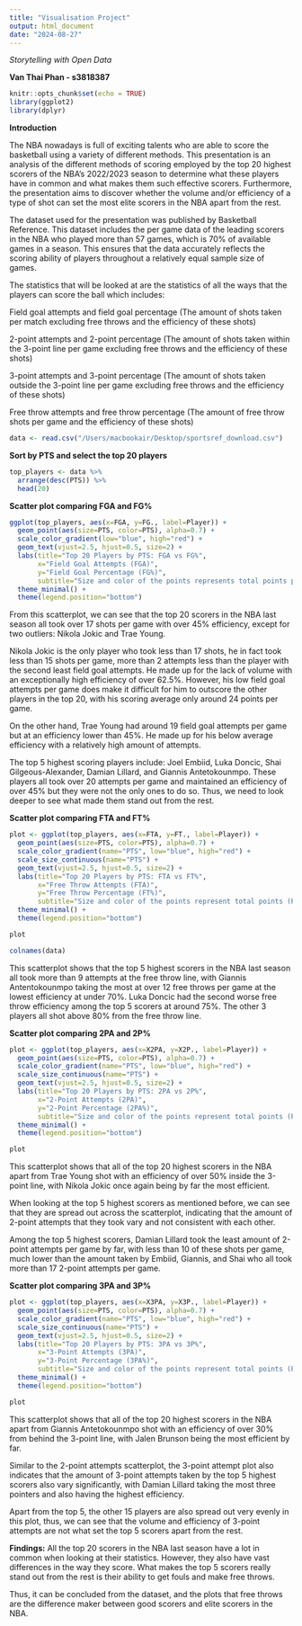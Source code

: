 ```yaml
---
title: "Visualisation Project"
output: html_document
date: "2024-08-27"
---
```

*Storytelling with Open Data*

**Van Thai Phan - s3818387**

```r
knitr::opts_chunk$set(echo = TRUE)
library(ggplot2)
library(dplyr)
```


**Introduction**

The NBA nowadays is full of exciting talents who are able to score the basketball using a variety of different methods. This presentation is an analysis of the different methods of scoring employed by the top 20 highest scorers of the NBA’s 2022/2023 season to determine what these players have in common and what makes them such effective scorers. Furthermore, the presentation aims to discover whether the volume and/or efficiency of a type of shot can set the most elite scorers in the NBA apart from the rest.


The dataset used for the presentation was published by Basketball Reference. This dataset includes the per game data of the leading scorers in the NBA who played more than 57 games, which is 70% of available games in a season. This ensures that the data accurately reflects the scoring ability of players throughout a relatively equal sample size of games.

The statistics that will be looked at are the statistics of all the ways that the players can score the ball which includes:

Field goal attempts and field goal percentage (The amount of shots taken per match excluding free throws and the efficiency of these shots)

2-point attempts and 2-point percentage (The amount of shots taken within the 3-point line per game excluding free throws and the efficiency of these shots)

3-point attempts and 3-point percentage (The amount of shots taken outside the 3-point line per game excluding free throws and the efficiency of these shots)

Free throw attempts and free throw percentage (The amount of free throw shots per game and the efficiency of these shots)

```r
data <- read.csv("/Users/macbookair/Desktop/sportsref_download.csv")
```


**Sort by PTS and select the top 20 players**
```r
top_players <- data %>%
  arrange(desc(PTS)) %>%
  head(20)
```

**Scatter plot comparing FGA and FG%**
```r
ggplot(top_players, aes(x=FGA, y=FG., label=Player)) +
  geom_point(aes(size=PTS, color=PTS), alpha=0.7) +
  scale_color_gradient(low="blue", high="red") +  
  geom_text(vjust=2.5, hjust=0.5, size=2) + 
  labs(title="Top 20 Players by PTS: FGA vs FG%",
       x="Field Goal Attempts (FGA)",
       y="Field Goal Percentage (FG%)",
       subtitle="Size and color of the points represents total points per game (PTS)") +
  theme_minimal() +
  theme(legend.position="bottom")
```

From this scatterplot, we can see that the top 20 scorers in the NBA last season all took over 17 shots per game with over 45% efficiency, except for two outliers: Nikola Jokic and Trae Young.


Nikola Jokic is the only player who took less than 17 shots, he in fact took less than 15 shots per game, more than 2 attempts less than the player with the second least field goal attempts. He made up for the lack of volume with an exceptionally high efficiency of over 62.5%. However, his low field goal attempts per game does make it difficult for him to outscore the other players in the top 20, with his scoring average only around 24 points per game.


On the other hand, Trae Young had around 19 field goal attempts per game but at an efficiency lower than 45%. He made up for his below average efficiency with a relatively high amount of attempts.


The top 5 highest scoring players include: Joel Embiid, Luka Doncic, Shai Gilgeous-Alexander, Damian Lillard, and Giannis Antetokounmpo. These players all took over 20 attempts per game and maintained an efficiency of over 45% but they were not the only ones to do so. Thus, we need to look deeper to see what made them stand out from the rest.

**Scatter plot comparing FTA and FT%**

```r
plot <- ggplot(top_players, aes(x=FTA, y=FT., label=Player)) +  
  geom_point(aes(size=PTS, color=PTS), alpha=0.7) +
  scale_color_gradient(name="PTS", low="blue", high="red") +
  scale_size_continuous(name="PTS") +
  geom_text(vjust=2.5, hjust=0.5, size=2) +
  labs(title="Top 20 Players by PTS: FTA vs FT%",
       x="Free Throw Attempts (FTA)",
       y="Free Throw Percentage (FT%)",
       subtitle="Size and color of the points represent total points (PTS)") +
  theme_minimal() +
  theme(legend.position="bottom") 

plot

colnames(data)
```

This scatterplot shows that the top 5 highest scorers in the NBA last season all took more than 9 attempts at the free throw line, with Giannis Antentokounmpo taking the most at over 12 free throws per game at the lowest efficiency at under 70%. Luka Doncic had the second worse free throw efficiency among the top 5 scorers at around 75%. The other 3 players all shot above 80% from the free throw line.

**Scatter plot comparing 2PA and 2P%**

```r
plot <- ggplot(top_players, aes(x=X2PA, y=X2P., label=Player)) +  
  geom_point(aes(size=PTS, color=PTS), alpha=0.7) +
  scale_color_gradient(name="PTS", low="blue", high="red") +
  scale_size_continuous(name="PTS") +
  geom_text(vjust=2.5, hjust=0.5, size=2) +
  labs(title="Top 20 Players by PTS: 2PA vs 2P%",
       x="2-Point Attempts (2PA)",
       y="2-Point Percentage (2PA%)",
       subtitle="Size and color of the points represent total points (PTS)") +
  theme_minimal() +
  theme(legend.position="bottom") 

plot
```

This scatterplot shows that all of the top 20 highest scorers in the NBA apart from Trae Young shot with an efficiency of over 50% inside the 3-point line, with Nikola Jokic once again being by far the most efficient.


When looking at the top 5 highest scorers as mentioned before, we can see that they are spread out across the scatterplot, indicating that the amount of 2-point attempts that they took vary and not consistent with each other.


Among the top 5 highest scorers, Damian Lillard took the least amount of 2-point attempts per game by far, with less than 10 of these shots per game, much lower than the amount taken by Embiid, Giannis, and Shai who all took more than 17 2-point attempts per game.

**Scatter plot comparing 3PA and 3P%**

```r
plot <- ggplot(top_players, aes(x=X3PA, y=X3P., label=Player)) +  
  geom_point(aes(size=PTS, color=PTS), alpha=0.7) +
  scale_color_gradient(name="PTS", low="blue", high="red") +
  scale_size_continuous(name="PTS") +
  geom_text(vjust=2.5, hjust=0.5, size=2) +
  labs(title="Top 20 Players by PTS: 3PA vs 3P%",
       x="3-Point Attempts (3PA)",
       y="3-Point Percentage (3PA%)",
       subtitle="Size and color of the points represent total points (PTS)") +
  theme_minimal() +
  theme(legend.position="bottom")

plot
```

This scatterplot shows that all of the top 20 highest scorers in the NBA apart from Giannis Antetokounmpo shot with an efficiency of over 30% from behind the 3-point line, with Jalen Brunson being the most efficient by far. 


Similar to the 2-point attempts scatterplot, the 3-point attempt plot also indicates that the amount of 3-point attempts taken by the top 5 highest scorers also vary significantly, with Damian Lillard taking the most three pointers and also having the highest efficiency.


Apart from the top 5, the other 15 players are also spread out very evenly in this plot, thus, we can see that the volume and efficiency of 3-point attempts are not what set the top 5 scorers apart from the rest.

**Findings:**
All the top 20 scorers in the NBA last season have a lot in common when looking at their statistics. However, they also have vast differences in the way they score. What makes the top 5 scorers really stand out from the rest is their ability to get fouls and make free throws.


Thus, it can be concluded from the dataset, and the plots that free throws are the difference maker between good scorers and elite scorers in the NBA.